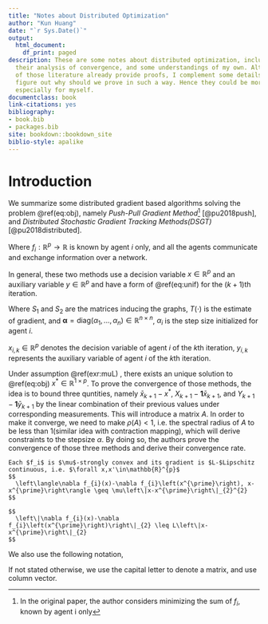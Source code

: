```yaml
--- 
title: "Notes about Distributed Optimization"
author: "Kun Huang"
date: "`r Sys.Date()`"
output:
  html_document:
    df_print: paged
description: These are some notes about distributed optimization, including some algorithms,
  their analysis of convergence, and some understandings of my own. Although the authors
  of those literature already provide proofs, I complement some details and try to
  figure out why should we prove in such a way. Hence they could be more easy to understand,
  especially for myself.
documentclass: book
link-citations: yes
bibliography:
- book.bib
- packages.bib
site: bookdown::bookdown_site
biblio-style: apalike
---
```


# Introduction

We summarize some distributed gradient based algorithms solving the problem \@ref(eq:obj), namely *Push-Pull Gradient Method*^[In the original paper, the author considers minimizing the sum of $f_i$, known by agent i only] [@pu2018push], and *Distributed Stochastic Gradient Tracking Methods(DSGT)* [@pu2018distributed].

\begin{equation}
\underset{x\in\mathbb{R}^p}{\min} f(x):=\frac{1}{n}\sum_{i=1}^n f_i(x)
(\#eq:obj)
\end{equation}
Where $f_i:\mathbb{R}^p\to \mathbb{R}$ is known by agent $i$ only, and all the agents communicate and exchange information over a network.  

In general, these two methods use a decision variable $x\in \mathbb{R}^p$ and an auxiliary variable $y\in\mathbb{R}^p$ and have a form of \@ref(eq:unif) for the $(k+1)$th iteration.

\begin{align}
X_{k+1} &= S_1(X_k-\boldsymbol\alpha Y_k)\\
Y_{k+1} &= S_2Y_k + T(X_{k+1}) - T(X_k)
(\#eq:unif)
\end{align}

Where $S_1$ and $S_2$ are the matrices inducing the graphs, $T(\cdot)$ is the estimate of gradient, and $\boldsymbol\alpha = \text{diag}(\alpha_1,...,\alpha_n)\in\mathbb{R}^{n\times n}$, $\alpha_i$ is the step size initialized for agent $i$. 

\begin{align*}
X_k &= \left(x_{1,k},x_{2,k},...,x_{n,k}\right)^T\in\mathbb{R}^{n\times p}\\

Y_k &= \left(y_{1,k},y_{2,k},...,y_{n,k}\right)^T\in\mathbb{R}^{n\times p}\\
\end{align*}

$x_{i,k}\in\mathbb{R}^p$ denotes the decision variable of agent $i$ of the $k$th iteration, $y_{i,k}$ represents the auxiliary variable of agent $i$ of the $k$th iteration.

Under assumption \@ref(exr:muL) , there exists an unique solution to \@ref(eq:obj) $x^*\in\mathbb{R}^{1\times p}$. To prove the convergence of those methods, the idea is to bound three quntities, namely $\bar x_{k+1}-x^*$, $X_{k+1}-\mathbf{1}\bar x_{k+1}$, and $Y_{k+1}-\mathbf{1}\bar y_{k+1}$ by the linear combination of their previous values under corresponding measurements. This will introduce a matrix $A$.  In order to make it converge, we need to make $\rho(A)<1$, i.e. the spectral radius of $A$ to be less than $1$(similar idea with contraction mapping), which will derive constraints to the stepsize $\alpha$. By doing so, the authors prove the convergence of those three methods and derive their convergence rate. 

```exercise
Each $f_i$ is $\mu$-strongly convex and its gradient is $L-$Lipschitz continuous, i.e. $\forall x,x'\in\mathbb{R}^{p}$
$$
  \left\langle\nabla f_{i}(x)-\nabla f_{i}\left(x^{\prime}\right), x-x^{\prime}\right\rangle \geq \mu\left\|x-x^{\prime}\right\|_{2}^{2}
$$

$$
  \left\|\nabla f_{i}(x)-\nabla f_{i}\left(x^{\prime}\right)\right\|_{2} \leq L\left\|x-x^{\prime}\right\|_{2}
$$
```

We also use the following notation, 
\begin{equation*}
F(X) = \sum_{i=1}^n f_i(x_i), X\in\mathbv{R}^{n\times p}
\end{equation*}

\begin{equation*}
\nabla F(X) = \left(\nabla f_1(x_1), ..., \nabla f_n(x_n)\right)^T\in\mathbb{R}^{n\times p}
\end{equation*}

If not stated otherwise, we use the capital letter to denote a matrix, and use column vector.